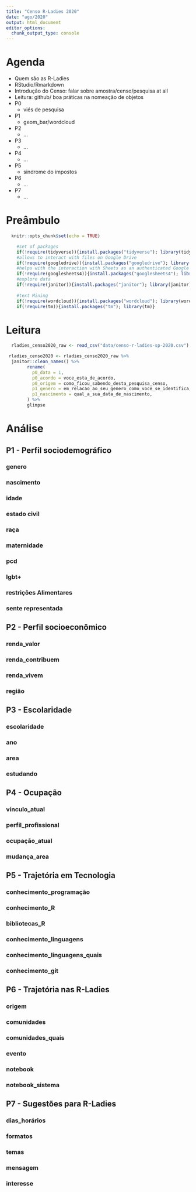 ```yaml
---
title: "Censo R-Ladies 2020"
date: "ago/2020"
output: html_document
editor_options: 
  chunk_output_type: console
---
```


# Agenda
- Quem são as R-Ladies
- RStudio/Rmarkdown
- Introdução do Censo: falar sobre amostra/censo/pesquisa at all
- Leitura: github/ boa práticas na nomeação de objetos
- P0
    - viés de pesquisa
- P1
    - geom_bar/wordcloud
- P2
    - ...
- P3
    - ...
- P4
    - ...
- P5
    - sindrome do impostos
- P6
  - ...
- P7
  - ...

# Preâmbulo
```r
  knitr::opts_chunk$set(echo = TRUE)
```

```r
    #set of packages
    if(!require(tidyverse)){install.packages("tidyverse"); library(tidyverse)}
    #allows to interact with files on Google Drive
    if(!require(googledrive)){install.packages("googledrive"); library(googledrive)}
    #helps with the interaction with Sheets as an authenticated Google user
    if(!require(googlesheets4)){install.packages("googlesheets4"); library(googlesheets4)}
    #explore data
    if(!require(janitor)){install.packages("janitor"); library(janitor)}
    
    #text Mining
    if(!require(wordcloud)){install.packages("wordcloud"); library(wordcloud)}
    if(!require(tm)){install.packages("tm"); library(tm)}

```

# Leitura
```r
  rladies_censo2020_raw <- read_csv("data/censo-r-ladies-sp-2020.csv")
```

```r
 rladies_censo2020 <- rladies_censo2020_raw %>%
  janitor::clean_names() %>% 
        rename(
          p0_data = 1,
          p0_acordo = voce_esta_de_acordo,
          p0_origem = como_ficou_sabendo_desta_pesquisa_censo,
          p1_genero = em_relacao_ao_seu_genero_como_voce_se_identifica,
          p1_nascimento = qual_a_sua_data_de_nascimento,
        ) %>% 
        glimpse
```

# Análise
## P1 - Perfil sociodemográfico
### genero
### nascimento
### idade
### estado civil
### raça
### maternidade
### pcd
### lgbt+
### restrições Alimentares
### sente representada
## P2 - Perfil socioeconômico 
### renda_valor
### renda_contribuem
### renda_vivem
### região
## P3 - Escolaridade
### escolaridade
### ano
### area
### estudando
## P4 - Ocupação
### vínculo_atual
### perfil_profissional
### ocupação_atual
### mudança_area
## P5 - Trajetória em Tecnologia
### conhecimento_programação
### conhecimento_R
### bibliotecas_R
### conhecimento_linguagens
### conhecimento_linguagens_quais
### conhecimento_git
## P6 - Trajetória nas R-Ladies
### origem
### comunidades
### comunidades_quais
### evento
### notebook
### notebook_sistema
## P7 - Sugestões para R-Ladies
### dias_horários
### formatos
### temas
### mensagem
### interesse
